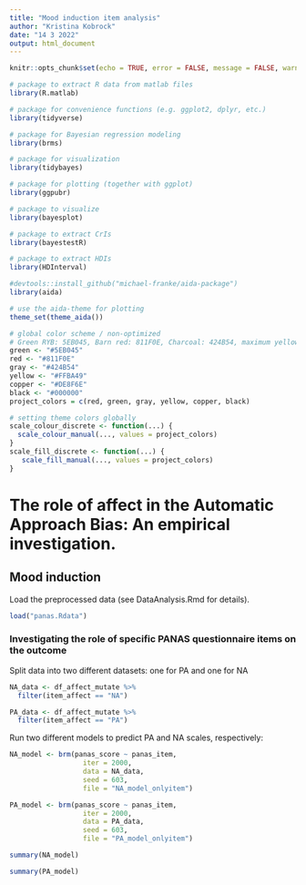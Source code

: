```yaml
---
title: "Mood induction item analysis"
author: "Kristina Kobrock"
date: "14 3 2022"
output: html_document
---
```

```r
knitr::opts_chunk$set(echo = TRUE, error = FALSE, message = FALSE, warning = FALSE)
```
```r
# package to extract R data from matlab files
library(R.matlab)

# package for convenience functions (e.g. ggplot2, dplyr, etc.)
library(tidyverse)

# package for Bayesian regression modeling
library(brms)

# package for visualization
library(tidybayes)

# package for plotting (together with ggplot)
library(ggpubr)

# package to visualize 
library(bayesplot)

# package to extract CrIs
library(bayestestR)

# package to extract HDIs
library(HDInterval)

#devtools::install_github("michael-franke/aida-package")
library(aida)

# use the aida-theme for plotting
theme_set(theme_aida())

# global color scheme / non-optimized
# Green RYB: 5EB045, Barn red: 811F0E, Charcoal: 424B54, maximum yellow red: FFBA49, copper crayola: DE8F6E
green <- "#5EB045"
red <- "#811F0E"
gray <- "#424B54"
yellow <- "#FFBA49"
copper <- "#DE8F6E"
black <- "#000000"
project_colors = c(red, green, gray, yellow, copper, black)

# setting theme colors globally
scale_colour_discrete <- function(...) {
  scale_colour_manual(..., values = project_colors)
}
scale_fill_discrete <- function(...) {
   scale_fill_manual(..., values = project_colors)
} 

```

# The role of affect in the Automatic Approach Bias: An empirical investigation.

## Mood induction
Load the preprocessed data (see DataAnalysis.Rmd for details).
```r
load("panas.Rdata")
```

### Investigating the role of specific PANAS questionnaire items on the outcome
Split data into two different datasets: one for PA and one for NA
```r
NA_data <- df_affect_mutate %>% 
  filter(item_affect == "NA") 

PA_data <- df_affect_mutate %>% 
  filter(item_affect == "PA")
```
Run two different models to predict PA and NA scales, respectively:
```r
NA_model <- brm(panas_score ~ panas_item,
                  iter = 2000,
                  data = NA_data,
                  seed = 603,
                  file = "NA_model_onlyitem")
```
```r
PA_model <- brm(panas_score ~ panas_item,
                  iter = 2000,
                  data = PA_data,
                  seed = 603,
                  file = "PA_model_onlyitem")
```
```r
summary(NA_model)
```
```r
summary(PA_model)
```

